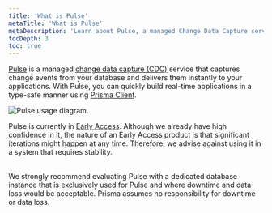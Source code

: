 ```yaml
---
title: 'What is Pulse'
metaTitle: 'What is Pulse'
metaDescription: 'Learn about Pulse, a managed Change Data Capture service that lets you build real-time applications with ease.'
tocDepth: 3
toc: true
---
```


<TopBlock>

[Pulse](https://www.prisma.io/data-platform/pulse) is a managed [change data capture (CDC)](https://en.wikipedia.org/wiki/Change_data_capture) service that captures change events from your database and delivers them instantly to your applications. With Pulse, you can quickly build real-time applications in a type-safe manner using [Prisma Client](https://www.prisma.io/docs/concepts/components/prisma-client).

<img
  src="../../doc-images/data-platform/platform/pulse/diagram.png"
  alt="Pulse usage diagram."
/>

<Admonition type="warning">

Pulse is currently in [Early Access](https://www.prisma.io/docs/data-platform/about/releases#early-access). Although we already have high confidence in it, the nature of an Early Access product is that significant iterations might happen at any time. Therefore, we advise against using it in a system that requires stability.<br /><br />

We strongly recommend evaluating Pulse with a dedicated database instance that is exclusively used for Pulse and where downtime and data loss would be acceptable. Prisma assumes no responsibility for downtime or data loss.

</Admonition>

</TopBlock>
